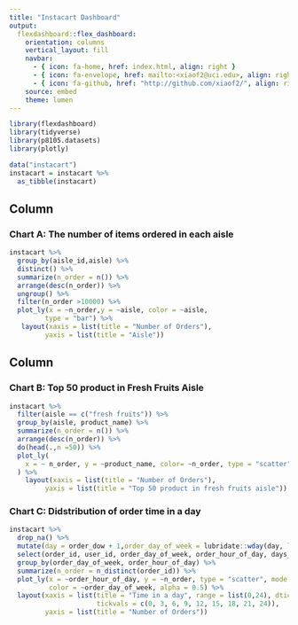 ```yaml
---
title: "Instacart Dashboard"
output: 
  flexdashboard::flex_dashboard:
    orientation: columns
    vertical_layout: fill
    navbar:
      - { icon: fa-home, href: index.html, align: right }
      - { icon: fa-envelope, href: mailto:<xiaof2@uci.edu>, align: right }
      - { icon: fa-github, href: "http://github.com/xiaof2/", align: right }
    source: embed
    theme: lumen
---
```


```r
library(flexdashboard)
library(tidyverse)
library(p8105.datasets)
library(plotly)
```

```r
data("instacart")
instacart = instacart %>% 
  as_tibble(instacart)
```

Column {data-width=650}
-----------------------------------------------------------------------

### Chart A: The number of items ordered in each aisle

```r
instacart %>%
  group_by(aisle_id,aisle) %>% 
  distinct() %>% 
  summarize(n_order = n()) %>% 
  arrange(desc(n_order)) %>% 
  ungroup() %>% 
  filter(n_order >10000) %>% 
  plot_ly(x = ~n_order,y = ~aisle, color = ~aisle,
         type = "bar") %>% 
   layout(xaxis = list(title = "Number of Orders"),
         yaxis = list(title = "Aisle"))
```


Column {data-width=350}
-----------------------------------------------------------------------

### Chart B: Top 50 product in Fresh Fruits Aisle

```r
instacart %>% 
  filter(aisle == c("fresh fruits")) %>%              
  group_by(aisle, product_name) %>% 
  summarize(n_order = n()) %>% 
  arrange(desc(n_order)) %>% 
  do(head(.,n =50)) %>% 
  plot_ly(
    x = ~ n_order, y = ~product_name, color= ~n_order, type = "scatter", alpha = 0.5
  ) %>% 
    layout(xaxis = list(title = "Number of Orders"),
         yaxis = list(title = "Top 50 product in fresh fruits aisle"))
```


### Chart C: Didstribution of order time in a day 

```r
instacart %>%
  drop_na() %>% 
  mutate(day = order_dow + 1,order_day_of_week = lubridate::wday(day, label = TRUE)) %>%
  select(order_id, user_id, order_day_of_week, order_hour_of_day, days_since_prior_order, product_name, aisle, department) %>%
  group_by(order_day_of_week, order_hour_of_day) %>%
  summarize(n_order = n_distinct(order_id)) %>%
  plot_ly(x = ~order_hour_of_day, y = ~n_order, type = "scatter", mode = "lines",
          color = ~order_day_of_week, alpha = 0.5) %>%
  layout(xaxis = list(title = "Time in a day", range = list(0,24), dtick = 3, 
                      tickvals = c(0, 3, 6, 9, 12, 15, 18, 21, 24)),
         yaxis = list(title = "Number of Orders"))
```


